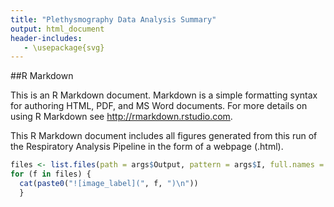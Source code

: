 ```yaml
---
title: "Plethysmography Data Analysis Summary"
output: html_document
header-includes:
   - \usepackage{svg}
---
```

##R Markdown

This is an R Markdown document. Markdown is a simple formatting syntax for authoring HTML, PDF, and MS Word documents. For more details on using R Markdown see <http://rmarkdown.rstudio.com>.

This R Markdown document includes all figures generated from this run of the Respiratory Analysis Pipeline in the form of a webpage (.html). 


```r
files <- list.files(path = args$Output, pattern = args$I, full.names = TRUE, all.files = TRUE)
for (f in files) {
  cat(paste0("![image_label](", f, ")\n"))
  }
```



